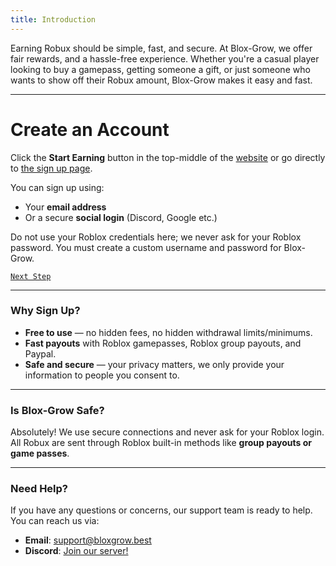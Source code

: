 ```yaml
---
title: Introduction
---
```



<Head>
  <title>Introduction | Blox-Grow Knowledge Base</title>
</Head>


Earning Robux should be simple, fast, and secure. At Blox-Grow, we offer fair rewards, and a hassle-free experience.
Whether you're a casual player looking to buy a gamepass, getting someone a gift, or just someone who wants to show off their Robux amount, Blox-Grow makes it easy and fast.

---
# Create an Account

Click the **Start Earning** button in the top-middle of the [website](https://bloxgrow.best) or go directly to [the sign up page](https://beta.bloxgrow.best/signup).

You can sign up using:
- Your **email address**
- Or a secure **social login** (Discord, Google etc.)

Do not use your Roblox credentials here; we never ask for your Roblox password.
You must create a custom username and password for Blox-Grow.

[`Next Step`](/gettingstarted/familiarize)

---

### Why Sign Up?

- **Free to use** — no hidden fees, no hidden withdrawal limits/minimums.
- **Fast payouts** with Roblox gamepasses, Roblox group payouts, and Paypal.
- **Safe and secure** — your privacy matters, we only provide your information to people you consent to.

---

### Is Blox-Grow Safe?

Absolutely! We use secure connections and never ask for your Roblox login. All Robux are sent through Roblox built-in methods like **group payouts or game passes**.

---

### Need Help?

If you have any questions or concerns, our support team is ready to help. You can reach us via:
- **Email**: [support@bloxgrow.best](mailto:support@bloxgrow.best)
- **Discord**: [Join our server!](https://discord.bloxgrow.best)